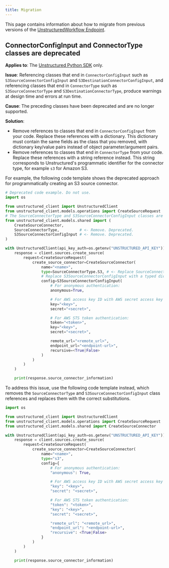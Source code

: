 ```yaml
---
title: Migration
---
```


This page contains information about how to migrate from previous versions of the 
[UnstructuredWorkflow Endpoint](/api-reference/workflow/overview).

## ConnectorConfigInput and ConnectorType classes are deprecated

**Applies to**: The [Unstructured Python SDK](/api-reference/workflow/overview#unstructured-python-sdk) only.

**Issue**: Referencing classes that end in `ConnectorConfigInput` such as `S3SourceConnectorConfigInput` 
and `S3DestinationConnectorConfigInput`, and referencing classes that end in `ConnectorType` such as 
`S3SourceConnectorType` and `S3DestinationConnectorType`, produce warnings at design time and errors at run time.

**Cause**: The preceding classes have been deprecated and are no longer supported.

**Solution**:

- Remove references to classes that end in `ConnectorConfigInput` from your code. Replace these references with a 
  dictionary. This dictionary must contain the same fields as the 
  class that you removed, with dictionary key/value pairs instead of object parameter/argument pairs.
- Remove references to classes that end in `ConnectorType` from your code. Replace these references with a string reference instead. This 
  string corresponds to Unstructured's programmatic identifier for the connector type, for example `s3` for Amazon S3.

For example, the following code template shows the deprecated approach for programmatically creating an S3 source connector.

```python Python SDK
# Deprecated code example. Do not use.
import os

from unstructured_client import UnstructuredClient
from unstructured_client.models.operations import CreateSourceRequest
# The SourceConnectorType and S3SourceConnectorConfigInput classes are deprecated.
from unstructured_client.models.shared import (
    CreateSourceConnector,
    SourceConnectorType,         # <- Remove. Deprecated.
    S3SourceConnectorConfigInput # <- Remove. Deprecated.
)

with UnstructuredClient(api_key_auth=os.getenv("UNSTRUCTURED_API_KEY")) as client:
    response = client.sources.create_source(
        request=CreateSourceRequest(
            create_source_connector=CreateSourceConnector(
                name="<name>",
                type=SourceConnectorType.S3, # <- Replace SourceConnectorType.S3 with a string reference to "s3".
                # Replace S3SourceConnectorConfigInput with a typed dictionary.
                config=S3SourceConnectorConfigInput(
                    # For anonymous authentication:
                    anonymous=True,

                    # For AWS access key ID with AWS secret access key authentication:
                    key="<key>", 
                    secret="<secret>", 

                    # For AWS STS token authentication:
                    token="<token>", 
                    key="<key>", 
                    secret="<secret>", 

                    remote_url="<remote_url>",
                    endpoint_url="<endpoint-url>", 
                    recursive=<True|False>
                )
            )
        )
    )

    print(response.source_connector_information)
```

To address this issue, use the following code template instead, which removes the 
`SourceConnectorType` and `S3SourceConnectorConfigInput` class references and replaces them 
with the correct substitutions.

```python Python SDK
import os

from unstructured_client import UnstructuredClient
from unstructured_client.models.operations import CreateSourceRequest
from unstructured_client.models.shared import CreateSourceConnector

with UnstructuredClient(api_key_auth=os.getenv("UNSTRUCTURED_API_KEY")) as client:
    response = client.sources.create_source(
        request=CreateSourceRequest(
            create_source_connector=CreateSourceConnector(
                name="<name>",
                type="s3",
                config={
                    # For anonymous authentication:
                    "anonymous": True,

                    # For AWS access key ID with AWS secret access key authentication:
                    "key": "<key>", 
                    "secret": "<secret>", 

                    # For AWS STS token authentication:
                    "token": "<token>", 
                    "key": "<key>", 
                    "secret": "<secret>", 

                    "remote_url": "<remote_url>",
                    "endpoint_url": "<endpoint-url>", 
                    "recursive": <True|False>
                }
            )
        )
    )

    print(response.source_connector_information)
```
